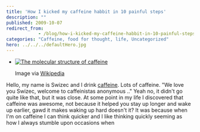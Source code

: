 ```yaml
---
title: 'How I kicked my caffeine habbit in 10 painful steps'
description: ""
published: 2009-10-07
redirect_from: 
            - /blog/how-i-kicked-my-caffeine-habbit-in-10-painful-steps/swizec/764
categories: "Caffeine, food for thought, life, Uncategorized"
hero: ../../../defaultHero.jpg
---
```

- [![The molecular structure of caffeine](http://upload.wikimedia.org/wikipedia/commons/6/65/Caffeine_molecule.png "The molecular structure of caffeine")](http://commons.wikipedia.org/wiki/Image:Caffeine_molecule.png)

  Image via [Wikipedia](http://commons.wikipedia.org/wiki/Image:Caffeine_molecule.png)

Hello, my name is Swizec and I drink [caffeine](http://en.wikipedia.org/wiki/Caffeine "Caffeine"). Lots of caffeine. &quot;We love you Swizec, welcome to caffeinistas anonymous ..&quot; Yeah no, it didn&#x27;t go quite like that, but it was close. At some point in my life I discovered that caffeine was awesome, not because it helped you stay up longer and wake up earlier, gawd it makes waking up hard doesn&#x27;t it? It was because when I&#x27;m on caffeine I can think quicker and I like thinking quickly seeming as how I always stumble upon occasions when